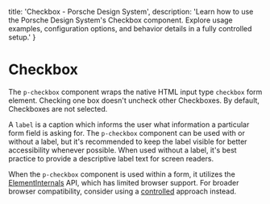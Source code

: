 
  title: 'Checkbox - Porsche Design System',
  description: 'Learn how to use the Porsche Design System\'s Checkbox component. Explore usage examples, configuration options, and behavior details in a fully controlled setup.'
}

# Checkbox <ComponentStatus tagName="p-checkbox"></ComponentStatus>

The `p-checkbox` component wraps the native HTML input type `checkbox` form element. Checking one box doesn't uncheck
other Checkboxes. By default, Checkboxes are not selected.

A `label` is a caption which informs the user what information a particular form field is asking for. The `p-checkbox`
component can be used with or without a label, but it's recommended to keep the label visible for better accessibility
whenever possible. When used without a label, it's best practice to provide a descriptive label text for screen readers.

<Notification heading="Attention" heading-tag="h2" state="warning">
  When the <code>p-checkbox</code> component is used within a form, it utilizes the
  <a href="https://developer.mozilla.org/en-US/docs/Web/API/ElementInternals">ElementInternals</a> API, which has limited
  browser support. For broader browser compatibility, consider using a
  <a href="/components/checkbox/examples/#controlled">controlled</a> approach instead.
</Notification>

<Configurator tagName="p-checkbox" story={checkboxStory} />


